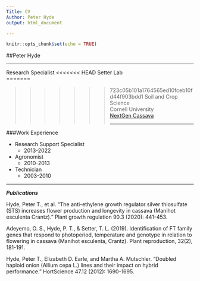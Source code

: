 ```yaml
---
Title: CV
Author: Peter Hyde
output: html_document

---
```


```r
knitr::opts_chunk$set(echo = TRUE)
```


##Peter Hyde
<hr />
Research Specialist
<<<<<<< HEAD
Setter Lab  
=======

>>>>>>> 723c05b101a1764565ed10fceb10fd44f903bdd1
Soil and Crop Science  
Cornell University  
[NextGen Cassava](https://www.nextgencassava.org/)
<hr />

###Work Experience

* Research Support Specialist
    * 2013-2022
    
* Agronomist
    * 2010-2013
  
* Technician
    * 2003-2010


 ---
***Publications***  

Hyde, Peter T., et al. "The anti-ethylene growth regulator silver thiosulfate (STS) increases flower production and longevity in cassava (Manihot esculenta Crantz)." Plant growth regulation 90.3 (2020): 441-453.

Adeyemo, O. S., Hyde, P. T., & Setter, T. L. (2019). Identification of FT family genes that respond to photoperiod, temperature and genotype in relation to flowering in cassava (Manihot esculenta, Crantz). Plant reproduction, 32(2), 181-191.

Hyde, Peter T., Elizabeth D. Earle, and Martha A. Mutschler. "Doubled haploid onion (Allium cepa L.) lines and their impact on hybrid performance." HortScience 47.12 (2012): 1690-1695.




